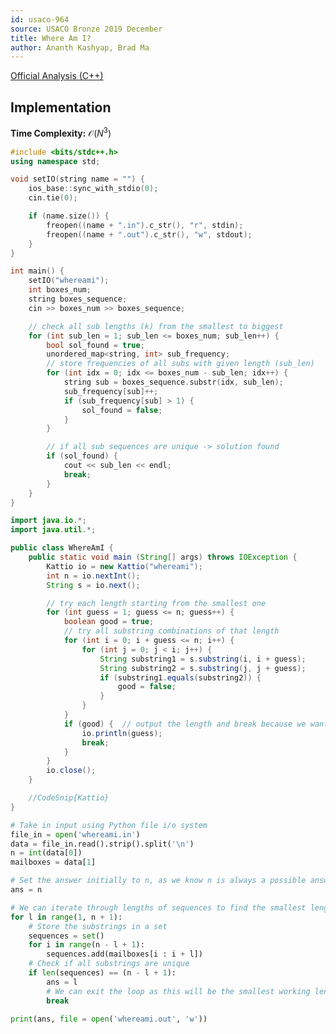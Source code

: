 ```yaml
---
id: usaco-964
source: USACO Bronze 2019 December
title: Where Am I?
author: Ananth Kashyap, Brad Ma
---
```


[Official Analysis (C++)](http://www.usaco.org/current/data/sol_whereami_bronze_dec19.html)

## Implementation

**Time Complexity:** $\mathcal{O}(N^3)$

<LanguageSection>

<CPPSection>

```cpp
#include <bits/stdc++.h>
using namespace std;

void setIO(string name = "") {
	ios_base::sync_with_stdio(0);
	cin.tie(0);

	if (name.size()) {
		freopen((name + ".in").c_str(), "r", stdin);
		freopen((name + ".out").c_str(), "w", stdout);
	}
}

int main() {
	setIO("whereami");
	int boxes_num;
	string boxes_sequence;
	cin >> boxes_num >> boxes_sequence;

	// check all sub lengths (k) from the smallest to biggest
	for (int sub_len = 1; sub_len <= boxes_num; sub_len++) {
		bool sol_found = true;
		unordered_map<string, int> sub_frequency;
		// store frequencies of all subs with given length (sub_len)
		for (int idx = 0; idx <= boxes_num - sub_len; idx++) {
			string sub = boxes_sequence.substr(idx, sub_len);
			sub_frequency[sub]++;
			if (sub_frequency[sub] > 1) {
				sol_found = false;
			}
		}

		// if all sub sequences are unique -> solution found
		if (sol_found) {
			cout << sub_len << endl;
			break;
		}
	}
}

```
</CPPSection>

<JavaSection>

```java
import java.io.*;
import java.util.*;

public class WhereAmI {
	public static void main (String[] args) throws IOException {
		Kattio io = new Kattio("whereami");
		int n = io.nextInt();
		String s = io.next();

		// try each length starting from the smallest one
		for (int guess = 1; guess <= n; guess++) {
			boolean good = true;
			// try all substring combinations of that length
			for (int i = 0; i + guess <= n; i++) {
				for (int j = 0; j < i; j++) {
					String substring1 = s.substring(i, i + guess);
					String substring2 = s.substring(j, j + guess);
					if (substring1.equals(substring2)) {
						good = false;
					}
				}
			}
			if (good) {  // output the length and break because we want the minimum
				io.println(guess);
				break;
			}
		}
		io.close();
	}

	//CodeSnip{Kattio}
}
```
	
</JavaSection>

<PySection>

```python
# Take in input using Python file i/o system
file_in = open('whereami.in')
data = file_in.read().strip().split('\n')
n = int(data[0])
mailboxes = data[1]

# Set the answer initially to n, as we know n is always a possible answer
ans = n

# We can iterate through lengths of sequences to find the smallest length
for l in range(1, n + 1):
	# Store the substrings in a set
	sequences = set()
	for i in range(n - l + 1):
		sequences.add(mailboxes[i : i + l])
	# Check if all substrings are unique
	if len(sequences) == (n - l + 1):
		ans = l
		# We can exit the loop as this will be the smallest working length
		break
		
print(ans, file = open('whereami.out', 'w'))
```

</PySection>

</LanguageSection>
